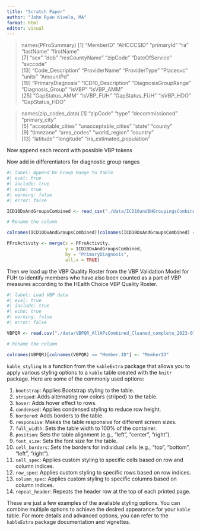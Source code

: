 ```yaml
---
title: "Scratch Paper"
author: "John Ryan Kivela, MA"
format: html
editor: visual
---
```


> names(PFroSummary) \[1\] "MemberID" "AHCCCSID" "primaryId" "ra" "lastName" "firstName"\
> \[7\] "sex" "dob" "resCountyName" "zipCode" "DateOfService" "svccode"\
> \[13\] "Code_Description" "ProviderName" "ProviderType" "Placesvc" "units" "AmountPd"\
> \[19\] "PrimaryDiagnosis" "ICD10_Description" "DiagnosisGroupRange" "Diagnosis_Group" "isVBP" "isVBP_AMM"\
> \[25\] "GapStatus_AMM" "isVBP_FUH" "GapStatus_FUH" "isVBP_HDO" "GapStatus_HDO"

> names(zip_codes_data) \[1\] "zipCode" "type" "decommissioned" "primary_city"\
> \[5\] "acceptable_cities" "unacceptable_cities" "state" "county"\
> \[9\] "timezone" "area_codes" "world_region" "country"\
> \[13\] "latitude" "longitude" "irs_estimated_population"

Now append each record with possible VBP tokens

Now add in differentiators for diagnostic group ranges

```r

#| label: Append Dx Group Range to table
#| eval: true
#| include: true
#| echo: true
#| warning: false
#| error: false

ICD10DxAndGroupsCombined <- read_csv("./data/ICD10andBHGroupingsCombined.csv")

# Rename the column

colnames(ICD10DxAndGroupsCombined)[colnames(ICD10DxAndGroupsCombined) == "primaryDiagnosis"] <- "PrimaryDiagnosis"

PFroActivity <- merge(x = PFroActivity,
                      y = ICD10DxAndGroupsCombined,
                      by = "PrimaryDiagnosis",
                      all.x = TRUE)

```

Then we load up the VBP Quality Roster from the VBP Validation Model for FUH to identify members who have also been counted as a part of VBP measures according to the HEalth Choice VBP Quality Roster.

```r
#| label: Load VBP data
#| eval: true
#| include: true
#| echo: true
#| warning: false
#| error: false

VBPQR <- read.csv("./data/VBPQR_AllAPsCombined_Cleaned_complete_2023-07-21.csv")

# Rename the column

colnames(VBPQR)[colnames(VBPQR) == "Member.ID"] <- "MemberID"

```

`kable_styling` is a function from the `kableExtra` package that allows you to apply various styling options to a `kable` table created with the `knitr` package. Here are some of the commonly used options:

1. `bootstrap`: Applies Bootstrap styling to the table.
2. `striped`: Adds alternating row colors (striped) to the table.
3. `hover`: Adds hover effect to rows.
4. `condensed`: Applies condensed styling to reduce row height.
5. `bordered`: Adds borders to the table.
6. `responsive`: Makes the table responsive for different screen sizes.
7. `full_width`: Sets the table width to 100% of the container.
8. `position`: Sets the table alignment (e.g., "left", "center", "right").
9. `font_size`: Sets the font size for the table.
10. `cell_borders`: Sets the borders for individual cells (e.g., "top", "bottom", "left", "right").
11. `cell_spec`: Applies custom styling to specific cells based on row and column indices.
12. `row_spec`: Applies custom styling to specific rows based on row indices.
13. `column_spec`: Applies custom styling to specific columns based on column indices.
14. `repeat_header`: Repeats the header row at the top of each printed page.

These are just a few examples of the available styling options. You can combine multiple options to achieve the desired appearance for your `kable` table. For more details and advanced options, you can refer to the `kableExtra` package documentation and vignettes.